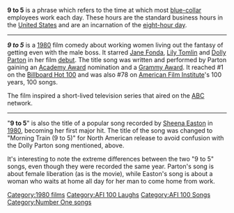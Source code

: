'''9 to 5''' is a phrase which refers to the time at which most [[blue-collar]] employees work each day. These hours are the standard business hours in the [[United States]] and are an incarnation of the [[eight-hour day]].

----
'''''9 to 5''''' is a [[1980 in film|1980]] film comedy about working women living out the fantasy of getting even with the male boss. It starred [[Jane Fonda]], [[Lily Tomlin]] and [[Dolly Parton]] in her film [[debut]]. The title song was written and performed by Parton gaining an [[Academy Award]] nomination and a [[Grammy Award]]. It reached #1 on the [[Billboard Hot 100]] and was also #78 on [[American Film Institute]]'s 100 years, 100 songs.

The film inspired a short-lived television series that aired on the [[American_Broadcasting_Company|ABC]] network.

----

"'''9 to 5'''" is also the title of a popular song recorded by [[Sheena Easton]] in [[1980]], becoming her first major hit. The title of the song was changed to "Morning Train (9 to 5)" for North American release to avoid confusion with the Dolly Parton song mentioned, above.

It's interesting to note the extreme differences between the two "9 to 5" songs, even though they were recorded the same year. Parton's song is about female liberation (as is the movie), while Easton's song is about a woman who waits at home all day for her man to come home from work.

[[Category:1980 films]]
[[Category:AFI 100 Laughs]]
[[Category:AFI 100 Songs]]
[[Category:Number One songs]]
{{disambig}}